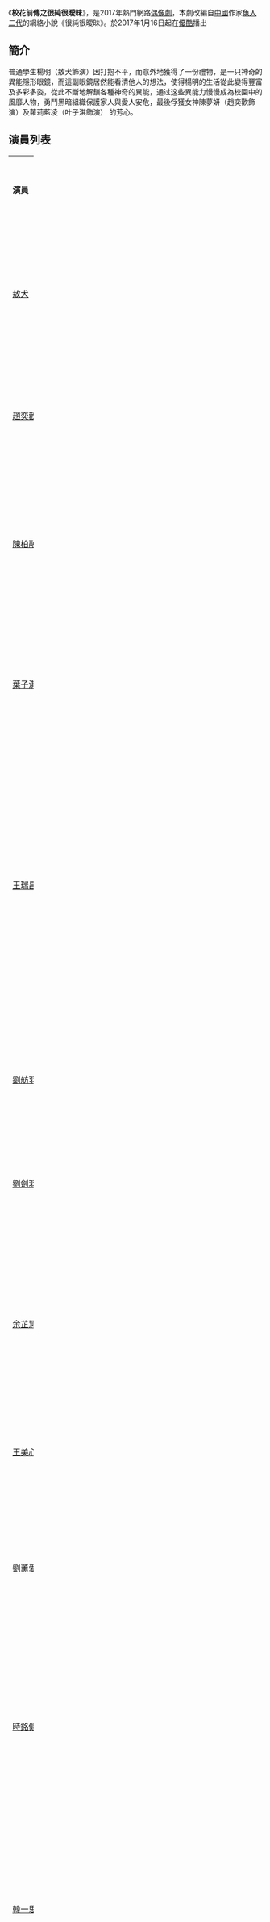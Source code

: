 {{Infobox Television
| show_name            = 校花前傳之很纯很暧昧
| image                = 
| caption              = 
| show_name_2          = 
| genre                = [[偶像劇|偶像劇]]
| format               = 
| creator              = [[魚人二代|魚人二代]]《很纯很暧昧》
| developer            = 
| writer               = 
| director             = 李伯恩
| creative_director    = 
| presenter            =   
| starring             = [[敖犬|敖犬]]<br/>[[趙奕歡|趙奕歡]]
| judges               = 
| voices               = 
| narrated             = 
| theme_music_composer =
| opentheme            = [[敖犬|敖犬]] 很纯很暧昧
| endtheme             = [[趙奕歡|趙奕歡]] love is you
| composer             = 
| country              = {{PRC}}
| language             = [[國語|國語]]
| num_seasons          =<!-- or num_series -->
| num_episodes         = 36集
| list_episodes        = 
| slogan               =
| executive_producer   = 
| supervising_producer =
| producer             = 
| editor               = 
| location             = 
| cinematography       =
| camera               = 多機式拍攝
| runtime              = 45分鐘
| company              = [[世像傳媒|世像傳媒]]<br/>[[優酷|優酷]]
| imdb_id              = 
}}

《'''校花前傳之很純很曖昧'''》，是2017年熱門網路[[偶像劇|偶像劇]]，本劇改編自[[中國|中國]]作家[[魚人二代|魚人二代]]的網絡小說《很純很曖昧》。於2017年1月16日起在[[優酷|優酷]]播出

==簡介==
普通學生楊明（敖犬飾演）因打抱不平，而意外地獲得了一份禮物，是一只神奇的異能隱形眼鏡，而這副眼鏡居然能看清他人的想法，使得楊明的生活從此變得豐富及多彩多姿，從此不斷地解鎖各種神奇的異能，通过这些異能力慢慢成為校園中的風靡人物，勇鬥黑暗組織保護家人與愛人安危，最後俘獲女神陳夢妍（趙奕歡飾演）及蘿莉藍凌（叶子淇飾演）
的芳心。
==演員列表==
{|class="wikitable" width="100%" style="font-size:100%;text-align:center;"
|- style="background:cornflowerblue; color:snow" align=center 
|style="width:5%"|'''演員'''|| width="4%"|'''角色''' || width="20%"|'''介紹'''||width="6%"|'''登場集數'''
|-
|[[敖犬|敖犬]]||楊明||異能者。 陳夢妍的曖昧對象。 張濱的老大。||全劇
|-
|[[趙奕歡|趙奕歡]]||陳夢妍||校花學霸。 楊明的曖昧對象。 ||全劇
|-
|[[陳柏融|陳柏融]]||李博亮||化石館的李老師，與楊明是兄弟。後期決裂。 ||全劇
|-
|[[葉子淇|葉子淇]]||藍凌||擁有第六感，喜歡楊明。藍血族公主。||全劇
|-
|[[王瑞昌|王瑞昌]]||王志濤|| 雄風集團繼承人。愛慕陳夢研。總是處處為難楊明。家族因素與周佳佳有利益的對象關係。 ||
|-
|[[劉舫羽|劉舫羽]]||孫潔||雄風集團新總監。對張濱有感覺。 ||
|-
|[[劉劍羽|劉劍羽]]||張濱||楊明的兄弟。迷戀孫潔。 ||
|-
|[[余芷慧|余芷慧]]||周佳佳||松山大學校長的孫女，家族因素與王志濤有利益的對象關係。 ||
|-
|[[王美心|王美心]]||王笑嫣||護士，殺手。 ||5
|-
|[[劉薰愛|劉薰愛]]||α（Alpha）||楊明眼中的機械人，與楊明在第4集起於腦中交談。 ||2、3、6
|-
|[[時銘健|時銘健]]||金剛|| 四大金剛王首領，聽命於王志濤，稱他為老大。||
|-
|[[韓一思|韓一思]]||陳阿福||四大金剛王，是金剛的小跟班之一。阿祿與阿壽的哥哥，排行老大。 ||
|-
|[[王夢澤|王夢澤]]||陳阿祿||四大金剛王，是金剛的小跟班之一。阿福的弟弟，排行老二。 ||
|-
|[[閆鵬|閆鵬]]||陳阿壽||四大金剛王，是金剛的小跟班之一。阿福的弟弟，排行老么。 ||
|-
|劉旭||陳飛|| 松山市刑警大隊隊長 。陳夢研的父親。祕密身分MBI。 ||4、5、6、7
|-
|[[羅鳴|羅鳴]]||楊大海||修腳踏車老闆。陽明的父親。 ||
|-
|[[馬岩|馬岩]]||王錫范||雄風集團董事長。王志濤的父親。 ||
|-
|[[吳成志|吳成志]]||周校長||松山大學校長。周佳佳的爺爺。 ||
|-
|[[馬維福|馬維福]]||右長老|| 雄風集團董事長的專屬醫師。||
|-
|[[張文俊|張文俊]]||暴三立||雄風集團下屬，人稱暴哥。買賣貨物。 ||6、7
|-
|[[余思潞|余思潞]]||柳畫眉||雄風集團下屬，人稱柳姨。喜歡去賭場。 ||6、7
|-
|[[李長懌|李長懌]]||侯震撼||雄風集團下屬，人稱侯爺。最愛玩女人,是賣X組織團頭目。手上配戴有異能力的戒指。 ||4、6、7
|-
|李彦||孫四孔||擺地攤的老人，真實身分MBI的領導人。是四娘的丈夫。 ||1
|-
|[[洪源|洪源]]||四娘||MBI的負責人，是孫四孔的妻子。 ||
|-
|[[田瑞|田瑞]]||楊母||陽明回憶小時候的媽媽。 ||
|-
|[[張宸瑜|張宸瑜]]||小楊明||陽明回憶小時候的自己。 ||
|-
|[[馮玉香|馮玉香]]||胖房東||總是趕陽明與楊大海他們搬出去，總是過來時被狗追。 ||
|-
|[[李泰延|李泰延]]||班傑明||松山大學班老師。很多話，後期身體被人侵占。 ||
|-
|[[袁彤|袁彤]]||蘇雅||陽明的高中初戀。是明星糖酥。 ||
|-
|[[程朗|程朗]]||方天||校門守衛。職業殺手。 ||
|-
|[[劉闖|劉闖]]||夏冰雹||MBI的成員。異能獅孔聲。夏雪的哥哥。 ||
|-
|安吉（Angill）||夏雪||MBI成員。力大無窮女。夏冰雹的妹妹。 ||
|-
|[[孫媛|孫媛]]||肖晴||MBI成員。直線速度快。 ||
|-
|康輝||Madam||潛藏在MBI,真實身分是右長老所變。 ||
|-
|}

==電視劇歌曲==	
{|class="wikitable" style="width:80%" style="font-size:100%;"
|- style="width:100%; background:cornflowerblue; color:snow" align=center	
|style="width:15%"|'''曲別'''||style="width:20%"|'''歌名'''||style="width:15%"|'''演唱者'''||style="width:15%"|'''作詞'''||style="width:15%"|'''作曲'''
|-align=center 
|片頭曲 || 很純很曖昧 || [[敖犬|敖犬]] || 敖犬、柳李 || 柳李
|-align=center 
|片尾曲 || Love is You || [[趙奕歡|趙奕歡]] || 李昭萱、Anna Li  || 陳起賢、Chi Chen
|}

==參考==
{{reflist}}
== 外部链接 ==
*{{douban}}

{{DEFAULTSORT:Xiao校}}
[[Category:2017年中国网络剧|Category:2017年中国网络剧]]
[[Category:中國網路小说改編電視劇|Category:中國網路小说改編電視劇]]
[[Category:大學背景電視劇|Category:大學背景電視劇]]
[[Category:超能力題材電視劇|Category:超能力題材電視劇]]